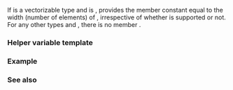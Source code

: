{{cpp/experimental/title|simd_size}}
{{cpp/experimental/simd/navbar}}

{{ddcl|header=experimental/simd|since=parallelism_ts_2|1=
template&lt; class T, class Abi = simd_abi::compatible&lt;T&gt; &gt;
struct simd_size;
}}

If {{tt|T}} is a vectorizable type and {{c/core|is_abi_tag_v&lt;Abi&gt;}} is {{c|true}}, provides the member constant {{c|value}} equal to the width (number of elements) of {{c/core|simd&lt;T, Abi&gt;}}, irrespective of whether {{c/core|simd&lt;T, Abi&gt;}} is supported or not. For any other types {{tt|T}} and {{tt|Abi}}, there is no member {{c|value}}.

{{cpp/types/nospec|v}}

===Helper variable template===
{{ddcl|since=parallelism_ts_2|1=
template&lt; class T, class Abi = simd_abi::compatible&lt;T&gt; &gt;
constexpr std::size_t simd_size_v = simd_size&lt;T, Abi&gt;::value;
}}

{{cpp/types/integral_constant/inherit2|the width of {{tt|simd&lt;T, Abi&gt;}}|std::size_t}}

===Example===
{{example}}

===See also===
{{dsc begin}}
{{dsc inc|cpp/experimental/simd/simd/dsc size}}
{{dsc inc|cpp/experimental/simd/simd_mask/dsc size}}
{{dsc end}}